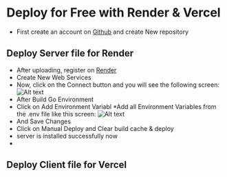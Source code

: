 # Deploy for Free with Render & Vercel
* First create an account on [Github](https://github.com "title") and create New repository

## Deploy Server file for Render
* After uploading, register on [Render](http://render.com "title")
* Create New Web Services
* Now, click on the Connect button and you will see the following screen:
![Alt text](/https://github.com/abdelmjid-saber/DALL-E-docs/blob/main/images/render-1.png "title")
* After Build Go Environment 
* Click on Add Environment Variabl
*Add all Environment Variables from the .env file like this screen:
![Alt text](/https://github.com/abdelmjid-saber/DALL-E-docs/blob/main/images/render-1.png "title")
* And Save Changes
* Click on Manual Deploy and Clear build cache & deploy
* server is installed successfully now
* 
## Deploy Client file for Vercel
